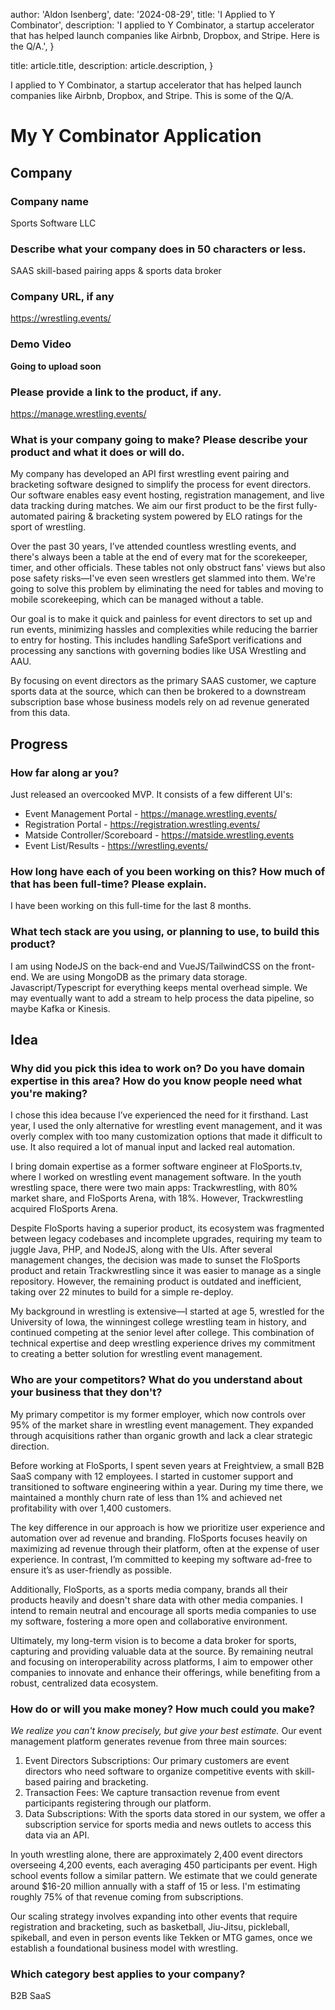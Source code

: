 
  author: 'Aldon Isenberg',
  date: '2024-08-29',
  title: 'I Applied to Y Combinator',
  description:
    'I applied to Y Combinator, a startup accelerator that has helped launch companies like Airbnb, Dropbox, and Stripe. Here is the Q/A.',
}

  title: article.title,
  description: article.description,
}


I applied to Y Combinator, a startup accelerator that has helped launch companies like Airbnb, Dropbox, and Stripe. This is some of the Q/A.
# My Y Combinator Application
## Company
### Company name
Sports Software LLC
### Describe what your company does in 50 characters or less.
SAAS skill-based pairing apps & sports data broker
### Company URL, if any
https://wrestling.events/
### Demo Video
**Going to upload soon**
### Please provide a link to the product, if any.
https://manage.wrestling.events/
### What is your company going to make? Please describe your product and what it does or will do.
My company has developed an API first wrestling event pairing and bracketing software designed to simplify the process for event directors. Our software enables easy event hosting, registration management, and live data tracking during matches. We aim our first product to be the first fully-automated pairing & bracketing system powered by ELO ratings for the sport of wrestling.

Over the past 30 years, I’ve attended countless wrestling events, and there's always been a table at the end of every mat for the scorekeeper, timer, and other officials. These tables not only obstruct fans' views but also pose safety risks—I've even seen wrestlers get slammed into them. We're going to solve this problem by eliminating the need for tables and moving to mobile scorekeeping, which can be managed without a table.

Our goal is to make it quick and painless for event directors to set up and run events, minimizing hassles and complexities while reducing the barrier to entry for hosting. This includes handling SafeSport verifications and processing any sanctions with governing bodies like USA Wrestling and AAU.

By focusing on event directors as the primary SAAS customer, we capture sports data at the source, which can then be brokered to a downstream subscription base whose business models rely on ad revenue generated from this data.
## Progress
### How far along ar you?
Just released an overcooked MVP. It consists of a few different UI's:
- Event Management Portal - https://manage.wrestling.events/
- Registration Portal - https://registration.wrestling.events/
- Matside Controller/Scoreboard - https://matside.wrestling.events
- Event List/Results - https://wrestling.events/
### How long have each of you been working on this? How much of that has been full-time? Please explain.
I have been working on this full-time for the last 8 months.
### What tech stack are you using, or planning to use, to build this product?
I am using NodeJS on the back-end and VueJS/TailwindCSS on the front-end. We are using MongoDB as the primary data storage. Javascript/Typescript for everything keeps mental overhead simple. We may eventually want to add a stream to help process the data pipeline, so maybe Kafka or Kinesis.
## Idea
### Why did you pick this idea to work on? Do you have domain expertise in this area? How do you know people need what you're making?
I chose this idea because I’ve experienced the need for it firsthand. Last year, I used the only alternative for wrestling event management, and it was overly complex with too many customization options that made it difficult to use. It also required a lot of manual input and lacked real automation.

I bring domain expertise as a former software engineer at FloSports.tv, where I worked on wrestling event management software. In the youth wrestling space, there were two main apps: Trackwrestling, with 80% market share, and FloSports Arena, with 18%. However, Trackwrestling acquired FloSports Arena.

Despite FloSports having a superior product, its ecosystem was fragmented between legacy codebases and incomplete upgrades, requiring my team to juggle Java, PHP, and NodeJS, along with the UIs. After several management changes, the decision was made to sunset the FloSports product and retain Trackwrestling since it was easier to manage as a single repository. However, the remaining product is outdated and inefficient, taking over 22 minutes to build for a simple re-deploy.

My background in wrestling is extensive—I started at age 5, wrestled for the University of Iowa, the winningest college wrestling team in history, and continued competing at the senior level after college. This combination of technical expertise and deep wrestling experience drives my commitment to creating a better solution for wrestling event management.
### Who are your competitors? What do you understand about your business that they don't?
My primary competitor is my former employer, which now controls over 95% of the market share in wrestling event management. They expanded through acquisitions rather than organic growth and lack a clear strategic direction.

Before working at FloSports, I spent seven years at Freightview, a small B2B SaaS company with 12 employees. I started in customer support and transitioned to software engineering within a year. During my time there, we maintained a monthly churn rate of less than 1% and achieved net profitability with over 1,400 customers.

The key difference in our approach is how we prioritize user experience and automation over ad revenue and branding. FloSports focuses heavily on maximizing ad revenue through their platform, often at the expense of user experience. In contrast, I’m committed to keeping my software ad-free to ensure it’s as user-friendly as possible.

Additionally, FloSports, as a sports media company, brands all their products heavily and doesn't share data with other media companies. I intend to remain neutral and encourage all sports media companies to use my software, fostering a more open and collaborative environment.

Ultimately, my long-term vision is to become a data broker for sports, capturing and providing valuable data at the source. By remaining neutral and focusing on interoperability across platforms, I aim to empower other companies to innovate and enhance their offerings, while benefiting from a robust, centralized data ecosystem.
### How do or will you make money? How much could you make?
_We realize you can't know precisely, but give your best estimate._
Our event management platform generates revenue from three main sources:
1. Event Directors Subscriptions: Our primary customers are event directors who need software to organize competitive events with skill-based pairing and bracketing.
2. Transaction Fees: We capture transaction revenue from event participants registering through our platform.
3. Data Subscriptions: With the sports data stored in our system, we offer a subscription service for sports media and news outlets to access this data via an API.

In youth wrestling alone, there are approximately 2,400 event directors overseeing 4,200 events, each averaging 450 participants per event. High school events follow a similar pattern. We estimate that we could generate around $16-20 million annually with a staff of 15 or less. I'm estimating roughly 75% of that revenue coming from subscriptions.

Our scaling strategy involves expanding into other events that require registration and bracketing, such as basketball, Jiu-Jitsu, pickleball, spikeball, and even in person events like Tekken or MTG games, once we establish a foundational business model with wrestling.
### Which category best applies to your company?
B2B SaaS